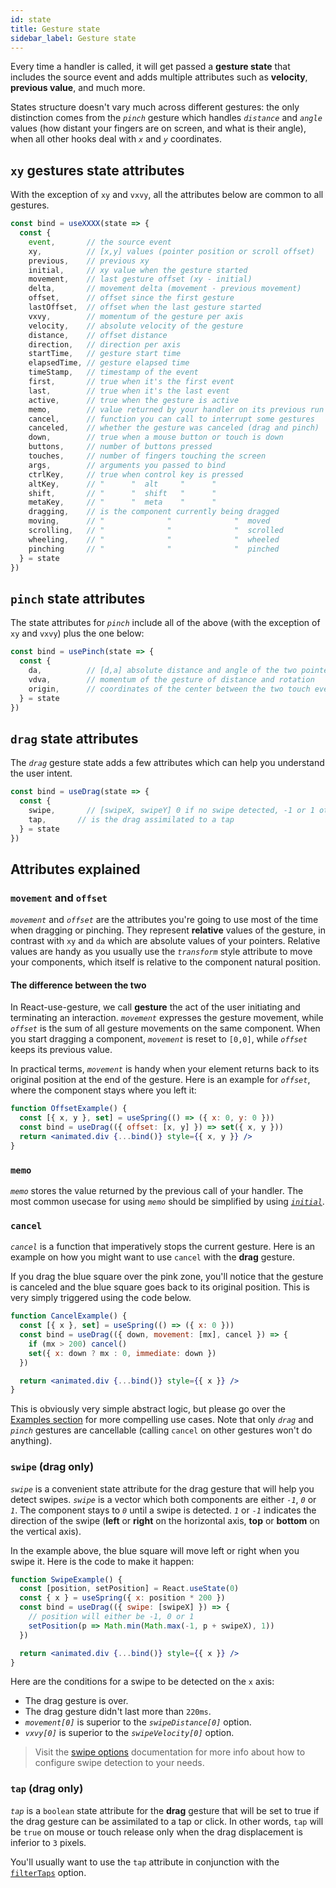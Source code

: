 ```yaml
---
id: state
title: Gesture state
sidebar_label: Gesture state
---
```



Every time a handler is called, it will get passed a **gesture state** that includes the source event and adds multiple attributes such as **velocity**, **previous value**, and much more.

States structure doesn't vary much across different gestures: the only distinction comes from the _`pinch`_ gesture which handles _`distance`_ and _`angle`_ values (how distant your fingers are on screen, and what is their angle), when all other hooks deal with _`x`_ and _`y`_ coordinates.

## `xy` gestures state attributes

With the exception of `xy` and `vxvy`, all the attributes below are common to all gestures.

<!-- prettier-ignore -->
```jsx {1-100}
const bind = useXXXX(state => {
  const {
    event,       // the source event
    xy,          // [x,y] values (pointer position or scroll offset)
    previous,    // previous xy
    initial,     // xy value when the gesture started
    movement,    // last gesture offset (xy - initial)
    delta,       // movement delta (movement - previous movement)
    offset,      // offset since the first gesture
    lastOffset,  // offset when the last gesture started
    vxvy,        // momentum of the gesture per axis
    velocity,    // absolute velocity of the gesture
    distance,    // offset distance
    direction,   // direction per axis
    startTime,   // gesture start time
    elapsedTime, // gesture elapsed time
    timeStamp,   // timestamp of the event
    first,       // true when it's the first event
    last,        // true when it's the last event
    active,      // true when the gesture is active
    memo,        // value returned by your handler on its previous run
    cancel,      // function you can call to interrupt some gestures
    canceled,    // whether the gesture was canceled (drag and pinch)
    down,        // true when a mouse button or touch is down
    buttons,     // number of buttons pressed
    touches,     // number of fingers touching the screen
    args,        // arguments you passed to bind
    ctrlKey,     // true when control key is pressed
    altKey,      // "      "  alt     "      "
    shift,       // "      "  shift   "      "
    metaKey,     // "      "  meta    "      "
    dragging,    // is the component currently being dragged
    moving,      // "              "              "  moved
    scrolling,   // "              "              "  scrolled
    wheeling,    // "              "              "  wheeled
    pinching     // "              "              "  pinched
  } = state
})
```

## `pinch` state attributes

The state attributes for _`pinch`_ include all of the above (with the exception of `xy` and `vxvy`) plus the one below:

<!-- prettier-ignore -->
```jsx {1-100}
const bind = usePinch(state => {
  const {
    da,          // [d,a] absolute distance and angle of the two pointers
    vdva,        // momentum of the gesture of distance and rotation
    origin,      // coordinates of the center between the two touch event
  } = state
})
```

## `drag` state attributes

The _`drag`_ gesture state adds a few attributes which can help you understand the user intent.

<!-- prettier-ignore -->
```jsx {1-100}
const bind = useDrag(state => {
  const {
    swipe,       // [swipeX, swipeY] 0 if no swipe detected, -1 or 1 otherwise
    tap,       // is the drag assimilated to a tap
  } = state
})
```

## Attributes explained

### `movement` and `offset`

_`movement`_ and _`offset`_ are the attributes you're going to use most of the time when dragging or pinching. They represent **relative** values of the gesture, in contrast with `xy` and `da` which are absolute values of your pointers. Relative values are handy as you usually use the _`transform`_ style attribute to move your components, which itself is relative to the component natural position.

#### The difference between the two

In React-use-gesture, we call **gesture** the act of the user initiating and terminating an interaction. _`movement`_ expresses the gesture movement, while _`offset`_ is the sum of all gesture movements on the same component. When you start dragging a component, _`movement`_ is reset to `[0,0]`, while _`offset`_ keeps its previous value.

In practical terms, _`movement`_ is handy when your element returns back to its original position at the end of the gesture. Here is an example for _`offset`_, where the component stays where you left it:

<Example id="Offset" />

```jsx {1-100}
function OffsetExample() {
  const [{ x, y }, set] = useSpring(() => ({ x: 0, y: 0 }))
  const bind = useDrag(({ offset: [x, y] }) => set({ x, y }))
  return <animated.div {...bind()} style={{ x, y }} />
}
```

### `memo`

_`memo`_ stores the value returned by the previous call of your handler. The most common usecase for using _`memo`_ should be simplified by using [_`initial`_](options.mdx/#initial).

### `cancel`

_`cancel`_ is a function that imperatively stops the current gesture. Here is an example on how you might want to use `cancel` with the **drag** gesture.

<Example id="Cancel" disableOverlay />

If you drag the blue square over the pink zone, you'll notice that the gesture is canceled and the blue square goes back to its original position. This is very simply triggered using the code below.

```jsx {3-6}
function CancelExample() {
  const [{ x }, set] = useSpring(() => ({ x: 0 }))
  const bind = useDrag(({ down, movement: [mx], cancel }) => {
    if (mx > 200) cancel()
    set({ x: down ? mx : 0, immediate: down })
  })

  return <animated.div {...bind()} style={{ x }} />
}
```

This is obviously very simple abstract logic, but please go over the [Examples section](examples.mdx) for more compelling use cases. Note that only _`drag`_ and _`pinch`_ gestures are cancellable (calling `cancel` on other gestures won't do anything).

### `swipe` (drag only)

_`swipe`_ is a convenient state attribute for the drag gesture that will help you detect swipes. _`swipe`_ is a vector which both components are either _`-1`_, _`0`_ or _`1`_. The component stays to _`0`_ until a swipe is detected. _`1`_ or _`-1`_ indicates the direction of the swipe (**left** or **right** on the horizontal axis, **top** or **bottom** on the vertical axis).

<Example id="Swipe" disableOverlay />

In the example above, the blue square will move left or right when you swipe it. Here is the code to make it happen:

```jsx {2,4-7}
function SwipeExample() {
  const [position, setPosition] = React.useState(0)
  const { x } = useSpring({ x: position * 200 })
  const bind = useDrag(({ swipe: [swipeX] }) => {
    // position will either be -1, 0 or 1
    setPosition(p => Math.min(Math.max(-1, p + swipeX), 1))
  })

  return <animated.div {...bind()} style={{ x }} />
}
```

Here are the conditions for a swipe to be detected on the `x` axis:

- The drag gesture is over.
- The drag gesture didn't last more than `220ms`.
- _`movement[0]`_ is superior to the _`swipeDistance[0]`_ option.
- _`vxvy[0]`_ is superior to the _`swipeVelocity[0]`_ option.

> Visit the [swipe options](options.mdx) documentation for more info about how to configure swipe detection to your needs.

### `tap` (drag only)

_`tap`_ is a `boolean` state attribute for the **drag** gesture that will be set to true if the drag gesture can be assimilated to a tap or click. In other words, `tap` will be `true` on mouse or touch release only when the drag displacement is inferior to `3` pixels.

You'll usually want to use the `tap` attribute in conjunction with the [`filterTaps`](options.mdx#filtertaps-drag-only) option.
